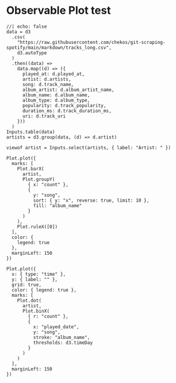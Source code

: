 # Observable Plot test

```ojs
//| echo: false
data = d3
  .csv(
    "https://raw.githubusercontent.com/chekos/git-scraping-spotify/main/markdown/tracks_long.csv",
    d3.autoType
  )
  .then((data) =>
    data.map((d) => ({
      played_at: d.played_at,
      artist: d.artists,
      song: d.track_name,
      album_artist: d.album_artist_name,
      album_name: d.album_name,
      album_type: d.album_type,
      popularity: d.track_popularity,
      duration_ms: d.track_duration_ms,
      uri: d.track_uri
    }))
  )
Inputs.table(data)
artists = d3.group(data, (d) => d.artist)

viewof artist = Inputs.select(artists, { label: "Artist: " })
```

```ojs
Plot.plot({
  marks: [
    Plot.barX(
      artist,
      Plot.groupY(
        { x: "count" },
        {
          y: "song",
          sort: { y: "x", reverse: true, limit: 10 },
          fill: "album_name"
        }
      )
    ),
    Plot.ruleX([0])
  ],
  color: {
    legend: true
  },
  marginLeft: 150
})
```

```ojs
Plot.plot({
  x: { type: "time" },
  y: { label: "" },
  grid: true,
  color: { legend: true },
  marks: [
    Plot.dot(
      artist,
      Plot.binX(
        { r: "count" },
        {
          x: "played_date",
          y: "song",
          stroke: "album_name",
          thresholds: d3.timeDay
        }
      )
    )
  ],
  marginLeft: 150
})
```





